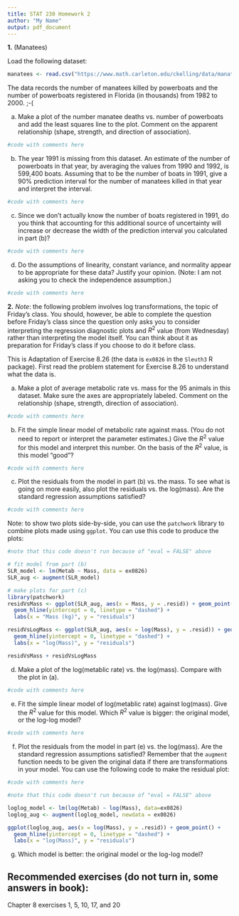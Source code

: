 ---
title: STAT 230 Homework 2
author: "My Name"
output: pdf_document
---

**1.** (Manatees)

Load the following dataset:

```{r, echo=TRUE}
manatees <- read.csv("https://www.math.carleton.edu/ckelling/data/manatees.csv", header = TRUE)

```

The data records the number of manatees killed by powerboats and the number of powerboats registered in Florida (in thousands) from 1982 to 2000. ;-(

(a) Make a plot of the number manatee deaths vs. number of powerboats and add the least squares line to the plot. Comment on the apparent relationship (shape, strength, and direction of association).
\textbf{Answer:}

```{r}
#code with comments here

```


(b) The year 1991 is missing from this dataset. An estimate of the number of powerboats in that year, by averaging the values from 1990 and 1992, is 599,400 boats. Assuming that to be the number of boats in 1991, give a 90% prediction interval for the number of manatees killed in that year and interpret the interval.
\textbf{Answer:}

```{r}
#code with comments here

```

(c) Since we don't actually know the number of boats registered in 1991, do you think that accounting for this additional source of uncertainty will increase or decrease the width of the prediction interval you calculated in part (b)?

\textbf{Answer:}

```{r}
#code with comments here

```

(d) Do the assumptions of linearity, constant variance, and normality appear to be appropriate for these data? Justify your opinion. (Note: I am not asking you to check the independence assumption.)
\textbf{Answer:}

```{r}
#code with comments here

```


**2.** *Note*: the following problem involves log transformations, the topic of Friday's class. You should, however, be able to complete the question before Friday's class since the question only asks you to consider interpreting the regression diagnostic plots and $R^2$ value (from Wednesday) rather than interpreting the model itself. You can think about it as preparation for Friday's class if you choose to do it before class.

This is Adaptation of Exercise 8.26 (the data is `ex0826` in the `Sleuth3` R package). First read the problem statement for Exercise 8.26 to understand what the data is.

(a) Make a plot of average metabolic rate vs. mass for the 95 animals in this dataset. Make sure the axes are appropriately labeled. Comment on the relationship (shape, strength, direction of association).
\textbf{Answer:}

```{r}
#code with comments here

```

(b) Fit the simple linear model of metabolic rate against mass. (You do not need to report or interpret the parameter estimates.) Give the $R^2$ value for this model and interpret this number. On the basis of the $R^2$ value, is this model "good"?
\textbf{Answer:}

```{r}
#code with comments here

```

(c) Plot the residuals from the model in part (b) vs. the mass. To see what is going on more easily, also plot the residuals vs. the log(mass). Are the standard regression assumptions satisfied? \textbf{Answer:}

```{r}
#code with comments here

```

Note: to show two plots side-by-side, you can use the `patchwork` library to combine plots made using `ggplot`. You can use this code to produce the plots:

```{r, eval = FALSE}
#note that this code doesn't run because of "eval = FALSE" above

# fit model from part (b)
SLR_model <- lm(Metab ~ Mass, data = ex0826)
SLR_aug <- augment(SLR_model)

# make plots for part (c)
library(patchwork)
residVsMass <- ggplot(SLR_aug, aes(x = Mass, y = .resid)) + geom_point() +
  geom_hline(yintercept = 0, linetype = "dashed") +
  labs(x = "Mass (kg)", y = "residuals") 

residVsLogMass <- ggplot(SLR_aug, aes(x = log(Mass), y = .resid)) + geom_point() +
  geom_hline(yintercept = 0, linetype = "dashed") + 
  labs(x = "log(Mass)", y = "residuals")

residVsMass + residVsLogMass
```

(d) Make a plot of the log(metablic rate) vs. the log(mass). Compare with the plot in (a).
\textbf{Answer:}

```{r}
#code with comments here

```

(e) Fit the simple linear model of log(metablic rate) against log(mass). Give the $R^2$ value for this model. Which $R^2$ value is bigger: the original model, or the log-log model?
\textbf{Answer:}

```{r}
#code with comments here

```

(f) Plot the residuals from the model in part (e) vs. the log(mass). Are the standard regression assumptions satisfied? Remember that the `augment` function needs to be given the original data if there are transformations in your model. You can use the following code to make the residual plot:
\textbf{Answer:}

```{r}
#code with comments here

```

```{r, eval = FALSE}
#note that this code doesn't run because of "eval = FALSE" above

loglog_model <- lm(log(Metab) ~ log(Mass), data=ex0826)
loglog_aug <- augment(loglog_model, newdata = ex0826)

ggplot(loglog_aug, aes(x = log(Mass), y = .resid)) + geom_point() +
  geom_hline(yintercept = 0, linetype = "dashed") + 
  labs(x = "log(Mass)", y = "residuals")
```

(g) Which model is better: the original model or the log-log model?
\textbf{Answer:}


## Recommended exercises (do not turn in, some answers in book):
Chapter 8 exercises 1, 5, 10, 17, and 20
